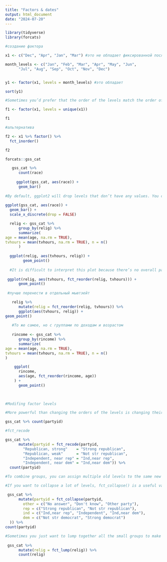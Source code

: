 ```yaml
---
title: "Factors & dates"
output: html_document
date: "2024-07-20"
---
```


```r

library(tidyverse)
library(forcats)

#создание фактора 

x1 <- c("Dec", "Apr", "Jan", "Mar") #это не обладает фиксированной последовательностью 

month_levels <- c("Jan", "Feb", "Mar", "Apr", "May", "Jun",
      "Jul", "Aug", "Sep", "Oct", "Nov", "Dec")


y1 <- factor(x1, levels = month_levels) #это обладает 

sort(y1)

#Sometimes you’d prefer that the order of the levels match the order of the first appearance in the data

f1 <- factor(x1, levels = unique(x1)) 

f1

#альтернатива 

f2 <- x1 %>% factor() %>% 
  fct_inorder()

f2

forcats::gss_cat

   gss_cat %>%
      count(race)
   
     ggplot(gss_cat, aes(race)) +
      geom_bar()
     
#By default, ggplot2 will drop levels that don’t have any values. You can force them to display with
     
ggplot(gss_cat, aes(race)) + 
  geom_bar() + 
  scale_x_discrete(drop = FALSE)

  relig <- gss_cat %>%
      group_by(relig) %>%
      summarize(
age = mean(age, na.rm = TRUE),
tvhours = mean(tvhours, na.rm = TRUE), n = n()
      )
  
  ggplot(relig, aes(tvhours, relig)) + 
        geom_point()
  
  #It is difficult to interpret this plot because there’s no overall pattern. We can improve it by reordering the levels of relig using fct_reor der(). fct_reorder() takes three arguments:f, the factor whose levels you want to modify. / x, a numeric vector that you want to use to reorder the levels.
  
 ggplot(relig, aes(tvhours, fct_reorder(relig, tvhours))) +
      geom_point()
 
 #лучше перенести в отдельный мьютэейт

   relig %>%
      mutate(relig = fct_reorder(relig, tvhours)) %>%
      ggplot(aes(tvhours, relig)) +
geom_point()
   
   #То же самое, но с группами по доходам и возрастом 
   
   rincome <- gss_cat %>%
      group_by(rincome) %>%
      summarize(
age = mean(age, na.rm = TRUE),
tvhours = mean(tvhours, na.rm = TRUE), n = n()
)

    ggplot(
      rincome,
      aes(age, fct_reorder(rincome, age))
    ) + 
      geom_point()
    
    

```



```r
#Modifing factor levels

#More powerful than changing the orders of the levels is changing their values. 

gss_cat %>% count(partyid)

#fct_recode

gss_cat %>%
      mutate(partyid = fct_recode(partyid,
        "Republican, strong"    = "Strong republican",
        "Republican, weak"      = "Not str republican",
        "Independent, near rep" = "Ind,near rep",
        "Independent, near dem" = "Ind,near dem")) %>%
  count(partyid)

#To combine groups, you can assign multiple old levels to the same new level

#If you want to collapse a lot of levels, fct_collapse() is a useful variant of fct_recode(). For each new variable, you can provide a vector of old levels:

 gss_cat %>%
      mutate(partyid = fct_collapse(partyid,
        other = c("No answer", "Don't know", "Other party"),
        rep = c("Strong republican", "Not str republican"),
        ind = c("Ind,near rep", "Independent", "Ind,near dem"),
        dem = c("Not str democrat", "Strong democrat")
  )) %>%
count(partyid)

#Sometimes you just want to lump together all the small groups to make a plot or table simpler.
 
 gss_cat %>%
      mutate(relig = fct_lump(relig)) %>%
      count(relig)

```

```r

```
